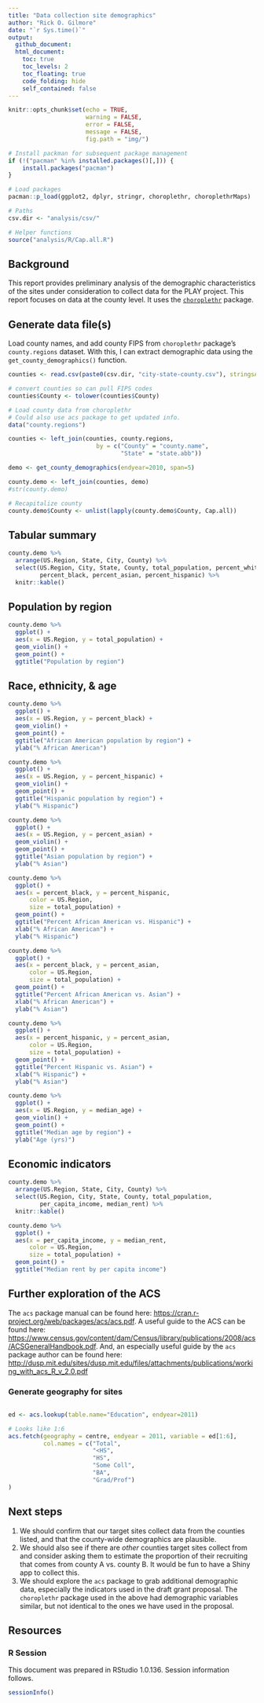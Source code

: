 ```yaml
---
title: "Data collection site demographics"
author: "Rick O. Gilmore"
date: "`r Sys.time()`"
output:
  github_document:
  html_document:
    toc: true
    toc_levels: 2
    toc_floating: true
    code_folding: hide
    self_contained: false
---
```


```r
knitr::opts_chunk$set(echo = TRUE, 
                      warning = FALSE, 
                      error = FALSE,
                      message = FALSE,
                      fig.path = "img/")

# Install packman for subsequent package management
if (!("pacman" %in% installed.packages()[,])) {
    install.packages("pacman")
}

# Load packages
pacman::p_load(ggplot2, dplyr, stringr, choroplethr, choroplethrMaps)

# Paths
csv.dir <- "analysis/csv/"

# Helper functions
source("analysis/R/Cap.all.R")
```

## Background

This report provides preliminary analysis of the demographic characteristics of the sites under consideration to collect data for the PLAY project. This report focuses on data at the county level. It uses the [`choroplethr`](https://cran.r-project.org/web/packages/choroplethr/index.html) package.

## Generate data file(s)

Load county names, and add county FIPS from `choroplethr` package's `county.regions` dataset. With this, I can extract demographic data using the `get_county_demographics()` function.

```r
counties <- read.csv(paste0(csv.dir, "city-state-county.csv"), stringsAsFactors = FALSE)

# convert counties so can pull FIPS codes
counties$County <- tolower(counties$County)

# Load county data from choroplethr
# Could also use acs package to get updated info.
data("county.regions")

counties <- left_join(counties, county.regions,
                         by = c("County" = "county.name",
                                "State" = "state.abb"))

demo <- get_county_demographics(endyear=2010, span=5)

county.demo <- left_join(counties, demo)
#str(county.demo)

# Recapitalize county
county.demo$County <- unlist(lapply(county.demo$County, Cap.all))
```

## Tabular summary

```r
county.demo %>%
  arrange(US.Region, State, City, County) %>%
  select(US.Region, City, State, County, total_population, percent_white,
         percent_black, percent_asian, percent_hispanic) %>%
  knitr::kable()
```

## Population by region

```r
county.demo %>%
  ggplot() +
  aes(x = US.Region, y = total_population) +
  geom_violin() +
  geom_point() +
  ggtitle("Population by region")
```

## Race, ethnicity, & age

```r
county.demo %>%
  ggplot() +
  aes(x = US.Region, y = percent_black) +
  geom_violin() +
  geom_point() +
  ggtitle("African American population by region") +
  ylab("% African American")
```
```r
county.demo %>%
  ggplot() +
  aes(x = US.Region, y = percent_hispanic) +
  geom_violin() +
  geom_point() +
  ggtitle("Hispanic population by region") +
  ylab("% Hispanic")
```

```r
county.demo %>%
  ggplot() +
  aes(x = US.Region, y = percent_asian) +
  geom_violin() +
  geom_point() +
  ggtitle("Asian population by region") +
  ylab("% Asian")
```

```r
county.demo %>%
  ggplot() +
  aes(x = percent_black, y = percent_hispanic, 
      color = US.Region,
      size = total_population) +
  geom_point() +
  ggtitle("Percent African American vs. Hispanic") +
  xlab("% African American") +
  ylab("% Hispanic")
```

```r
county.demo %>%
  ggplot() +
  aes(x = percent_black, y = percent_asian, 
      color = US.Region,
      size = total_population) +
  geom_point() +
  ggtitle("Percent African American vs. Asian") +
  xlab("% African American") +
  ylab("% Asian")
```

```r
county.demo %>%
  ggplot() +
  aes(x = percent_hispanic, y = percent_asian, 
      color = US.Region,
      size = total_population) +
  geom_point() +
  ggtitle("Percent Hispanic vs. Asian") +
  xlab("% Hispanic") +
  ylab("% Asian")
```

```r
county.demo %>%
  ggplot() +
  aes(x = US.Region, y = median_age) +
  geom_violin() +
  geom_point() +
  ggtitle("Median age by region") +
  ylab("Age (yrs)")
```

## Economic indicators

```r
county.demo %>%
  arrange(US.Region, State, City, County) %>%
  select(US.Region, City, State, County, total_population,
         per_capita_income, median_rent) %>%
  knitr::kable()
```

```r
county.demo %>%
  ggplot() +
  aes(x = per_capita_income, y = median_rent,
      color = US.Region,
      size = total_population) +
  geom_point() +
  ggtitle("Median rent by per capita income")
```

## Further exploration of the ACS

The `acs` package manual can be found here: <https://cran.r-project.org/web/packages/acs/acs.pdf>. A useful guide to the ACS can be found here: <https://www.census.gov/content/dam/Census/library/publications/2008/acs/ACSGeneralHandbook.pdf>. And, an especially useful guide by the `acs` package author can be found here: <http://dusp.mit.edu/sites/dusp.mit.edu/files/attachments/publications/working_with_acs_R_v_2.0.pdf>

### Generate geography for sites

```r

```


```r
ed <- acs.lookup(table.name="Education", endyear=2011)

# Looks like 1:6
acs.fetch(geography = centre, endyear = 2011, variable = ed[1:6],
          col.names = c("Total",
                        "<HS",
                        "HS",
                        "Some Coll",
                        "BA",
                        "Grad/Prof")
)
```


## Next steps

1. We should confirm that our target sites collect data from the counties listed, and that the county-wide demographics are plausible.
2. We should also see if there are *other* counties target sites collect from and consider asking them to estimate the proportion of their recruiting that comes from county A vs. county B. It would be fun to have a Shiny app to collect this.
3. We should explore the `acs` package to grab additional demographic data, especially the indicators used in the draft grant proposal. The `choroplethr` package used in the above had demographic variables similar, but not identical to the ones we have used in the proposal.

## Resources

### R Session

This document was prepared in RStudio 1.0.136. Session information follows.

```r
sessionInfo()
```
